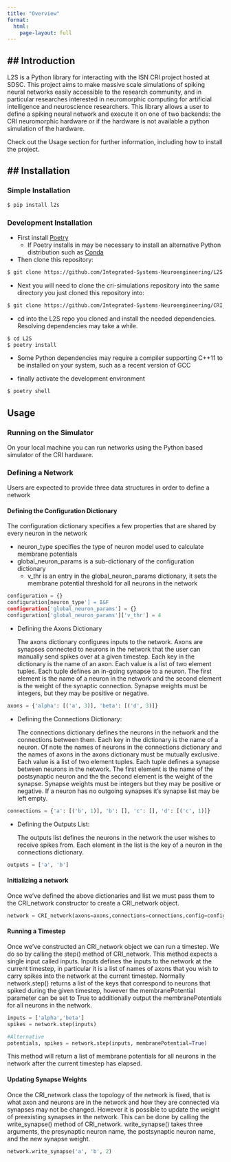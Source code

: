 ```yaml
---
title: "Overview"
format:
  html:
    page-layout: full
---
```


## **Introduction**
---
L2S is a Python library for interacting with the ISN CRI project hosted at SDSC. This project aims to make massive scale simulations of spiking neural networks easily accessible to the research community, and in particular researches interested in neuromorphic computing for artificial intelligence and neuroscience researchers. This library allows a user to define a spiking neural network and execute it on one of two backends: the CRI neuromorphic hardware or if the hardware is not available a python simulation of the hardware.
  
  Check out the Usage section for further information, including how to install the project.

## **Installation**
---
### **Simple Installation**

```bash
$ pip install l2s
```
    
### **Development Installation**

- First install [Poetry](https://python-poetry.org/)
  - If Poetry installs in may be necessary to install an alternative Python distribution such as [Conda](https://docs.conda.io/projects/conda/en/latest/user-guide/install/index.html)
- Then clone this repository: 

```bash
$ git clone https://github.com/Integrated-Systems-Neuroengineering/L2S.git'
```

- Next you will need to clone the cri-simulations repository into the same directory you just cloned this repository into:

```bash
$ git clone https://github.com/Integrated-Systems-Neuroengineering/CRI_Simulations_Public.git'
```

- cd into the L2S repo you cloned and install the needed dependencies. Resolving dependencies may take a while.

```bash
$ cd L2S 
$ poetry install
```

   - Some Python dependencies may require a compiler supporting C++11 to be installed on your system, such as a recent version of GCC

- finally activate the development environment

```bash
$ poetry shell
```
    
**Usage**
---
### **Running on the Simulator**

On your local machine you can run networks using the Python based simulator of the CRI hardware.

### **Defining a Network**
Users are expected to provide three data structures in order to define a network

#### **Defining the Configuration Dictionary**

The configuration dictionary specifies a few properties that are shared by every neuron in the network

- neuron_type specifies the type of neuron model used to calculate membrane potentials
- global_neuron_params is a sub-dictionary of the configuration dictionary
  - v_thr is an entry in the global_neuron_params dictionary, it sets the membrane potential threshold for all neurons in the network

```python
configuration = {}
configuration[neuron_type'] = I&F
configuration['global_neuron_params'] = {}
configuration['global_neuron_params']['v_thr'] = 4
```

- Defining the Axons Dictionary

    The axons dictionary configures inputs to the network. Axons are synapses connected to neurons in the network that the user can manually send spikes over at a given timestep. Each key in the dictionary is the name of an axon. Each value is a list of two element tuples. Each tuple defines an in-going synapse to a neuron. The first element is the name of a neuron in the network and the second element is the weight of the synaptic connection. Synapse weights must be integers, but they may be positive or negative.

```python
axons = {'alpha': [('a', 3)], 'beta': [('d', 3)]}
```

- Defining the Connections Dictionary: 
    
    The connections dictionary defines the neurons in the network and the connections between them. Each key in the dictionary is the name of a neuron. Of note the names of neurons in the connections dictionary and the names of axons in the axons dictionary must be mutually exclusive. Each value is a list of two element tuples. Each tuple defines a synapse between neurons in the network. The first element is the name of the postsynaptic neuron and the the second element is the weight of the synapse. Synapse weights must be integers but they may be positive or negative. If a neuron has no outgoing synapses it’s synapse list may be left empty.

```python
connections = {'a': [('b', 1)], 'b': [], 'c': [], 'd': [('c', 1)]}
```

- Defining the Outputs List: 
  
    The outputs list defines the neurons in the network the user wishes to receive spikes from. Each element in the list is the key of a neuron in the connections dictionary.

```python
outputs = ['a', 'b']
```

#### **Initializing a network**
Once we’ve defined the above dictionaries and list we must pass them to the CRI_network constructor to create a CRI_network object.

```python
network = CRI_network(axons=axons,connections=connections,config=config, outputs=outputs)
```


#### **Running a Timestep**
Once we’ve constructed an CRI_network object we can run a timestep. We do so by calling the step() method of CRI_network. This method expects a single input called inputs. Inputs defines the inputs to the network at the current timestep, in particular it is a list of names of axons that you wish to carry spikes into the network at the current timestep. Normally network.step() returns a list of the keys that correspond to neurons that spiked during the given timestep, however the membranePotential parameter can be set to True to additionally output the membranePotentials for all neurons in the network.

```python
inputs = ['alpha','beta']
spikes = network.step(inputs)

#Alternative
potentials, spikes = network.step(inputs, membranePotential=True)
```

This method will return a list of membrane potentials for all neurons in the network after the current timestep has elapsed.

#### **Updating Synapse Weights**
Once the CRI_network class the topology of the network is fixed, that is what axon and neurons are in the network and how they are connected via synapses may not be changed. However it is possible to update the weight of preexisting synapses in the network. This can be done by calling the write_synapse() method of CRI_network. write_synapse() takes three arguments, the presynaptic neuron name, the postsynaptic neuron name, and the new synapse weight.

```python
network.write_synapse('a', 'b', 2)
```